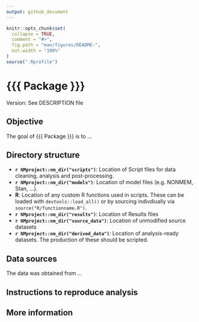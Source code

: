 ```yaml
---
output: github_document
---
```


<!-- README.md is generated from README.Rmd. Please edit that file -->

```r
knitr::opts_chunk$set(
  collapse = TRUE,
  comment = "#>",
  fig.path = "man/figures/README-",
  out.width = "100%"
)
source(".Rprofile")
```
# {{{ Package }}}

<!-- badges: start -->
<!-- badges: end -->

Version: See DESCRIPTION file

## Objective

The goal of {{{ Package }}} is to ...

## Directory structure

- **`r NMproject::nm_dir("scripts")`**: Location of Script files for data cleaning, analysis and post-processing.
- **`r NMproject::nm_dir("models")`**: Location of model files (e.g. NONMEM, Stan, ...).
- **R**: Location of any custom R functions used in scripts.  These can be loaded with `devtools::load_all()` or by sourcing indivdiually via `source("R/functionname.R")`.
- **`r NMproject::nm_dir("results")`**: Location of Results files
- **`r NMproject::nm_dir("source_data")`**: Location of unmodified source datasets
- **`r NMproject::nm_dir("derived_data")`**: Location of analysis-ready datasets.  The production of these should be scripted.

## Data sources

The data was obtained from ...

<!--

Include links to databases and contact points to ensure this step can be traced.

-->

## Instructions to reproduce analysis

<!-- 

It is recommended to use a package management system (like renv) for all non-exploratory analysis that may need to be reproduced at future dates

-->

## More information

